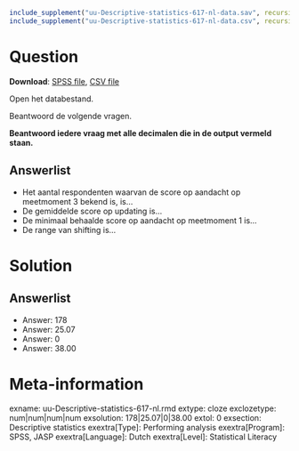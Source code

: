 ```r
include_supplement("uu-Descriptive-statistics-617-nl-data.sav", recursive = TRUE)
include_supplement("uu-Descriptive-statistics-617-nl-data.csv", recursive = TRUE)
```

Question
========

**Download**: [SPSS file](uu-Descriptive-statistics-617-nl-data.sav), [CSV file](uu-Descriptive-statistics-617-nl-data.csv)

Open het databestand.

Beantwoord de volgende vragen.

**Beantwoord iedere vraag met alle decimalen die in de output vermeld staan.**

Answerlist
----------
* Het aantal respondenten waarvan de score op aandacht op meetmoment 3 bekend is, is… 
* De gemiddelde score op updating is…
* De minimaal behaalde score op aandacht op meetmoment 1 is…
* De range van shifting is…

Solution
========

Answerlist
----------
* Answer: 178
* Answer: 25.07
* Answer: 0
* Answer: 38.00


Meta-information
================
exname: uu-Descriptive-statistics-617-nl.rmd
extype: cloze
exclozetype: num|num|num|num 
exsolution: 178|25.07|0|38.00
extol: 0
exsection: Descriptive statistics
exextra[Type]: Performing analysis
exextra[Program]: SPSS, JASP
exextra[Language]: Dutch
exextra[Level]: Statistical Literacy
